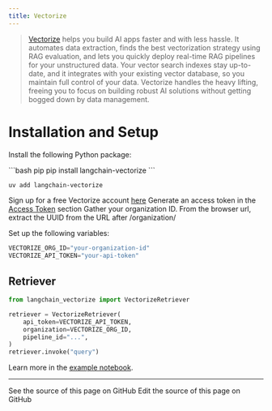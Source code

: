 ```yaml
---
title: Vectorize
---
```


> [Vectorize](https://vectorize.io/) helps you build AI apps faster and with less hassle.
> It automates data extraction, finds the best vectorization strategy using RAG evaluation,
> and lets you quickly deploy real-time RAG pipelines for your unstructured data.
> Your vector search indexes stay up-to-date, and it integrates with your existing vector database,
> so you maintain full control of your data.
> Vectorize handles the heavy lifting, freeing you to focus on building robust AI solutions without getting bogged down by data management.

# Installation and Setup

Install the following Python package:

<CodeGroup>
```bash pip
pip install langchain-vectorize
```

```bash uv
uv add langchain-vectorize
```
</CodeGroup>

Sign up for a free Vectorize account [here](https://platform.vectorize.io/)
Generate an access token in the [Access Token](https://docs.vectorize.io/rag-pipelines/retrieval-endpoint#access-tokens) section
Gather your organization ID. From the browser url, extract the UUID from the URL after /organization/

Set up the following variables:
```python
VECTORIZE_ORG_ID="your-organization-id"
VECTORIZE_API_TOKEN="your-api-token"
```

## Retriever

```python
from langchain_vectorize import VectorizeRetriever

retriever = VectorizeRetriever(
    api_token=VECTORIZE_API_TOKEN,
    organization=VECTORIZE_ORG_ID,
    pipeline_id="...",
)
retriever.invoke("query")
```

Learn more in the [example notebook](/oss/python/integrations/retrievers/vectorize).

---

<CardGroup cols={2}>
  <Card title="View Source" icon="eye" href="https://github.com/langchain-ai/docs/blob/main/src/oss/python/integrations/providers/vectorize.mdx">
    See the source of this page on GitHub
  </Card>
  <Card title="Edit Source" icon="pen-to-square" href="https://github.com/langchain-ai/docs/edit/main/src/oss/python/integrations/providers/vectorize.mdx">
    Edit the source of this page on GitHub
  </Card>
</CardGroup>
